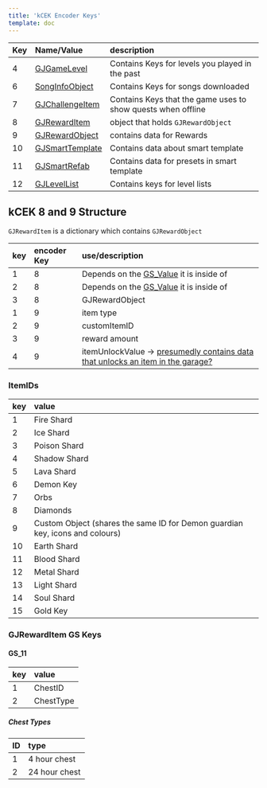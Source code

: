 ```yaml
---
title: 'kCEK Encoder Keys'
template: doc
---
```


| Key | Name/Value                     | description |
| :-- | :----------------------------- | :-----------|
| 4   | [GJGameLevel](resources/client/level) | Contains Keys for levels you played in the past |
| 6   | [SongInfoObject](resources/server/song?id=song-structure) | Contains Keys for songs downloaded |
| 7   | [GJChallengeItem](resources/client/gamesave/quests) | Contains Keys that the game uses to show quests when offline |
| 8   | [GJRewardItem](resources/client/gamesave/kCEK) | object that holds `GJRewardObject` |
| 9   | [GJRewardObject](resources/client/gamesave/kCEK) | contains data for Rewards |
| 10  | [GJSmartTemplate](resources/client/gamesave/template) | Contains data about smart template |
| 11  | [GJSmartRefab](resources/client/gamesave/template) | Contains data for presets in smart template |
| 12  | [GJLevelList](/resources/client/gamesave/list)        | Contains keys for level lists | 

## kCEK 8 and 9 Structure

`GJRewardItem` is a dictionary which contains `GJRewardObject` 

| key | encoder Key | use/description |
|:----|:------------|:------------|
| 1 | 8 | Depends on the [GS_Value](/resources/client/gamesave/GS_Value) it is inside of |
| 2 | 8 | Depends on the [GS_Value](/resources/client/gamesave/GS_Value) it is inside of |
| 3 | 8 | GJRewardObject |
| 1 | 9 | item type |
| 2 | 9 | customItemID |
| 3 | 9 | reward amount |
| 4 | 9 | itemUnlockValue -> [presumedly contains data that unlocks an item in the garage?](https://media.discordapp.net/attachments/801840133355470888/806137688905875496/unknown.png) |

### ItemIDs

| key | value |
|:----|:------|
| 1 | Fire Shard |
| 2 | Ice Shard |
| 3 | Poison Shard |
| 4 | Shadow Shard |
| 5 | Lava Shard |
| 6 | Demon Key |
| 7 | Orbs |
| 8 | Diamonds |
| 9 | Custom Object (shares the same ID for Demon guardian key, icons and colours) |
| 10| Earth Shard |
| 11| Blood Shard |
| 12| Metal Shard |
| 13| Light Shard |
| 14| Soul Shard |
| 15| Gold Key |

### GJRewardItem GS Keys

#### GS_11

| key | value |
|:----|:------------|
| 1 | ChestID | 
| 2 | ChestType | 

##### Chest Types

| ID | type |
|:---|:-----|
| 1 | 4 hour chest |
| 2 | 24 hour chest |